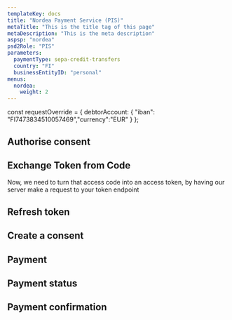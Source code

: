 ```yaml
---
templateKey: docs
title: "Nordea Payment Service (PIS)"
metaTitle: "This is the title tag of this page"
metaDescription: "This is the meta description"
aspsp: "nordea"
psd2Role: "PIS"
parameters:
  paymentType: sepa-credit-transfers
  country: "FI"
  businessEntityID: "personal"
menus:
  nordea: 
    weight: 2
---
```





const requestOverride = {
  debtorAccount: {
    "iban": "FI7473834510057469","currency":"EUR"
  }
};

  <step>

  ## Authorise consent

  <AuthoriseStep/>
  </step>
  <step>

  ## Exchange Token from Code

  <CreateToken/>
  Now, we need to turn that access code into an access token, by having our server make a request to your token endpoint
  </step>
  <step>

  ## Refresh token

  <RefreshToken/>
  </step>
  <step>

  ## Create a consent

  <StepInitiatePayment requestOverride={requestOverride} />
  </step>
  <step>

  ## Payment

  <StepPayment/>
  </step>
  <step>

  ## Payment status

  <StepPaymentStatus/>
  </step>
  <step>

  ## Payment confirmation

  <StepPaymentConfirmation />
  </step>

